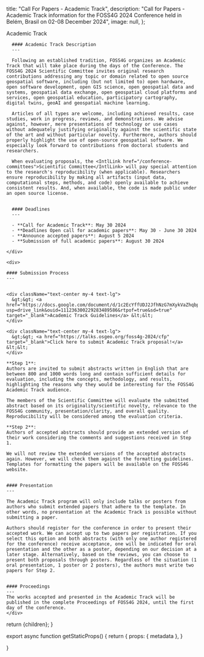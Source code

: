
  title: "Call For Papers - Academic Track",
  description:
    "Call for Papers - Academic Track information for the FOSS4G 2024 Conference held in Belém, Brasil on 02-08 December 2024",
  image: null,
};

<Heading bubble>Academic Track</Heading>

<div className="grid space-y-4 mt-4">
  <div className="grid md:grid-cols-2 gap-4">  
    <div className="">

      #### Academic Track Description
      ---

      Following an established tradition, FOSS4G organizes an Academic Track that will take place during the days of the Conference. The FOSS4G 2024 Scientific Committee invites original research contributions addressing any topic or domain related to open source geospatial software, including (but not limited to) open hardware, open software development, open GIS science, open geospatial data and systems, geospatial data exchange, open geospatial cloud platforms and services, open geospatial education, participatory cartography, digital twins, geoAI and geospatial machine learning. 

      Articles of all types are welcome, including achieved results, case studies, work in progress, reviews, and demonstrations. We advise against, however, mere presentations of technology or use cases without adequately justifying originality against the scientific state of the art and without particular novelty. Furthermore, authors should properly highlight the use of open-source geospatial software. We especially look forward to contributions from doctoral students and researchers. 

      When evaluating proposals, the <IntlLink href="/conference-committees">Scientific Committee</IntlLink> will pay special attention to the research's reproducibility (when applicable). Researchers ensure reproducibility by making all artifacts (input data, computational steps, methods, and code) openly available to achieve consistent results. And, when available, the code is made public under an open source license.


      #### Deadlines
      ---

      - **Call for Academic Track**: May 30 2024
      - **Deadlines Open call for academic papers**: May 30 - June 30 2024
      - **Announce accepted papers**: August 5 2024
      - **Submission of full academic papers**: August 30 2024

    </div>

    <div>

    #### Submission Process
    ---


    <div className="text-center my-4 text-lg">
      &gt;&gt; <a href="https://docs.google.com/document/d/1c2EcYffUDJ2JfhNzG7mXykVaZhqbpUlG/edit?usp=drive_link&ouid=111236300229283489586&rtpof=true&sd=true" target="_blank">Academic Track Guidelines</a> &lt;&lt;
    </div>

    <div className="text-center my-4 text-lg">
      &gt;&gt; <a href="https://talks.osgeo.org/foss4g-2024/cfp" target="_blank">Click here to submit Academic Track proposal!</a> &lt;&lt;
    </div>

    **Step 1**:
    Authors are invited to submit abstracts written in English that are between 800 and 1000 words long and contain sufficient details for evaluation, including the concepts, methodology, and results, highlighting the reasons why they would be interesting for the FOSS4G Academic Track audience.

    The members of the Scientific Committee will evaluate the submitted abstract based on its originality/scientific novelty, relevance to the FOSS4G community, presentation/clarity, and overall quality. Reproducibility will be considered among the evaluation criteria. 

    **Step 2**:
    Authors of accepted abstracts should provide an extended version of their work considering the comments and suggestions received in Step 1.

    We will not review the extended versions of the accepted abstracts again. However, we will check them against the formatting guidelines. Templates for formatting the papers will be available on the FOSS4G website.


    #### Presentation
    ---

    The Academic Track program will only include talks or posters from authors who submit extended papers that adhere to the template. In other words, no presentation at the Academic Track is possible without submitting a paper.

    Authors should register for the conference in order to present their accepted work. We can accept up to two papers per registration. If you select this option and both abstracts (with only one author registered for the conference) receive acceptance, one will be indicated for oral presentation and the other as a poster, depending on our decision at a later stage. Alternatively, based on the reviews, you can choose to present both proposals through posters. Regardless of the situation (1 oral presentation, 1 poster or 2 posters), the authors must write two papers for Step 2.


    #### Proceedings
    ---
    The works accepted and presented in the Academic Track will be published in the complete Proceedings of FOSS4G 2024, until the first day of the conference.
    </div>

  </div>
</div>

  return <MdxLayout metadata={metadata}>{children}</MdxLayout>;
}

export async function getStaticProps() {
  return {
    props: {
      metadata
    },
  }

}
